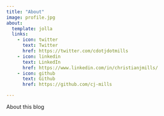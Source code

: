 ```yaml
---
title: "About"
image: profile.jpg
about:
  template: jolla
  links:
    - icon: twitter
      text: Twitter
      href: https://twitter.com/cdotjdotmills
    - icon: linkedin
      text: LinkedIn
      href: https://www.linkedin.com/in/christianjmills/
    - icon: github
      text: Github
      href: https://github.com/cj-mills

---
```


About this blog
